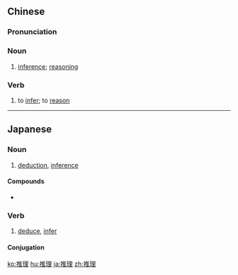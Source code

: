 ==Chinese==
{{zh-forms}}

===Pronunciation===
{{zh-pron
|m=tuīlǐ
|c=teoi1 lei5
|mn=thui-lí/twvk:chhui-lí
|ma=Zh-tuili.ogg
|cat=n,v
}}

===Noun===
{{zh-noun}}

# {{lb|zh|Advanced Mandarin}} [[inference]]; [[reasoning]]

===Verb===
{{zh-verb}}

# {{lb|zh|Advanced Mandarin}} to [[infer]]; to [[reason]]

----

==Japanese==
{{ja-kanjitab|すい|り|yomi=on}}

===Noun===
{{ja-noun|すいり}}

# [[deduction]], [[inference]]

====Compounds====
* {{l/ja|推理小説}}

===Verb===
{{ja-verb-suru|すいり}}

# [[deduce]], [[infer]]

====Conjugation====
{{ja-suru|すいり}}

[[ko:推理]]
[[hu:推理]]
[[ja:推理]]
[[zh:推理]]
